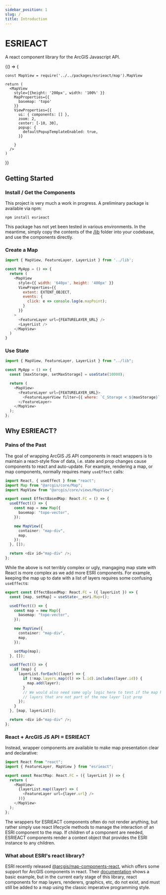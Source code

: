 ```yaml
---
sidebar_position: 1
slug: /
title: Introduction
---
```



# ESRIEACT

A react component library for the ArcGIS Javascript API.

<BrowserOnly>
  {() => {

    const MapView = require('../../packages/esrieact/map').MapView

    return (
      <MapView
        style={{height: '200px', width: '100%' }}
        MapProperties={{
          basemap: 'topo'
        }}
        ViewProperties={{
          ui: { components: [] },
          zoom: 2,
          center: [-10, 30],
          popup: {
            defaultPopupTemplateEnabled: true,
          }}

        }
      />
    )

}}

</BrowserOnly>

## Getting Started

### Install / Get the Components

This project is very much a work in progress. A preliminary package is available via npm:

```
npm install esrieact
```

This package has not yet been tested in various environments. In the meantime, simply copy the contents of the [/lib](https://github.com/slutske22/esrieact/tree/main/lib) folder into your codebase, and use the components directly.

### Create a Map

```js
import { MapView, FeatureLayer, LayerList } from '../lib';

const MyApp = () => {
  return (
    <MapView
      style={{ width: '640px', height: '400px' }}
      ViewProperties={{
        extent: EXTENT_OBJECT,
        events: {
          click: e => console.log(e.mapPoint);
        }
      }}
    >
      <FeatureLayer url={FEATURELAYER_URL} />
      <LayerList />
    </MapView>
  )
}
```

### Use State

```js
import { MapView, FeatureLayer, LayerList } from "../lib";

const MyApp = () => {
  const [maxStorage, setMaxStorage] = useState(10000);

  return (
    <MapView>
      <FeatureLayer url={FEATURELAYER_URL}>
        <FeatureLayerView filter={{ where: `C_Storage < ${maxStorage}` }} />
      </FeatureLayer>
    </MapView>
  );
};
```

## Why ESRIEACT?

### Pains of the Past

The goal of wrapping ArcGIS JS API components in react wrappers is to maintain a react-style flow of data, i.e. state and prop changes cause components to react and auto-update. For example, rendering a map, or map components, normally requires many `useEffect` calls:

```ts
import React, { useEffect } from "react";
import Map from "@arcgis/core/Map";
import MapView from "@arcgis/core/views/MapView";

export const EffectBasedMap: React.FC = () => {
  useEffect(() => {
    const map = new Map({
      basemap: "topo-vector",
    });

    new MapView({
      container: "map-div",
      map,
    });
  }, []);

  return <div id="map-div" />;
};
```

While the above is not terribly complex or ugly, mangaging map state with React is more complex as we add more ESRI components. For example, keeping the map up to date with a list of layers requires some confusing `useEffect`s:

```ts
export const EffectBasedMap: React.FC = ({ layerList }) => {
  const [map, setMap] = useState<__esri.Map>();

  useEffect(() => {
    const map = new Map({
      basemap: "topo-vector",
    });

    new MapView({
      container: "map-div",
      map,
    });

    setMap(map);
  }, []);

  useEffect(() => {
    if (map) {
      layerList.forEach((layer) => {
        if (!map.layers.map((l) => l.id).includes(layer.id)) {
          map.add(layer);
        }
        // We would also need some ugly logic here to test if the map has
        // layers that are not part of the new layer list prop
      });
    }
  }, [map, layerList]);

  return <div id="map-div" />;
};
```

### React + ArcGIS JS API = ESRIEACT

Instead, wrapper components are available to make map presentation clear and declarative:

```ts
import React from "react";
import { FeatureLayer, MapView } from "esrieact";

export const ReactMap: React.FC = ({ layerList }) => {
  return (
    <MapView>
      {layerList.map((layer) => (
        <FeatureLayer url={layer.url} />
      ))}
    </MapView>
  );
};
```

The wrappers for ESRIEACT components often do not render anything, but rather simply use react lifecycle methods to manage the interaction of an ESRI component to the map. If children of a component are needed, ESRIEACT components render a context object that provides the ESRI instance to any children.

### What about ESRI's react library?

ESRI recently released [@arcgis/map-components-react](https://www.npmjs.com/package/@arcgis/map-components-react), which offers some support for ArcGIS components in react. Their [documentation](https://developers.arcgis.com/javascript/latest/get-started-react/) shows a basic example, but in the current early stage of this library, react components for map layers, renderers, graphics, etc, do not exist, and must still be added to a map using the classic imperative programming style.
